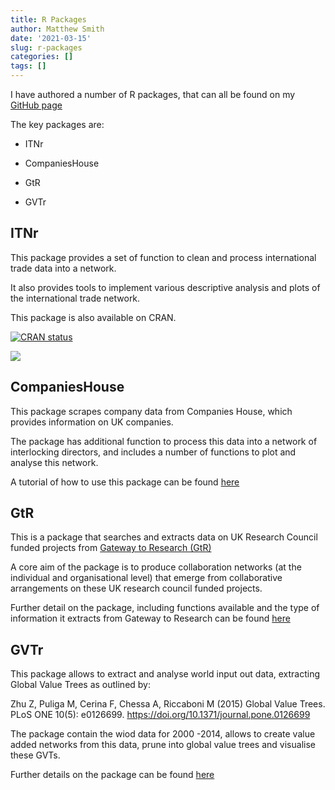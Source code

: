 ```yaml
---
title: R Packages
author: Matthew Smith
date: '2021-03-15'
slug: r-packages
categories: []
tags: []
---
```


I have authored a number of R packages, that can all be found on my [GitHub page](https://github.com/MatthewSmith430)  

The key packages are:

- ITNr

- CompaniesHouse  

- GtR  

- GVTr  



## ITNr

This package provides a set of function to clean and process international trade data into a network.

It also provides tools to implement various descriptive analysis and plots of the international trade network.  

This package is also available on CRAN.

[![CRAN status](https://www.r-pkg.org/badges/version/ITNr)](https://cran.r-project.org/package=ITNr)

![](https://cranlogs.r-pkg.org/badges/grand-total/ITNr?color=brightgreen)

## CompaniesHouse

This package scrapes company data from Companies House, which provides information on UK companies. 

The package has additional function to process this data into a network of interlocking directors, and includes a number of functions to plot and analyse this network. 

A tutorial of how to use this package can be found [here](https://matthewsmith430.github.io/CompaniesHouse/index.html)

## GtR 

This is a package that searches and extracts data on UK Research Council funded projects from [Gateway to Research (GtR)](https://gtr.ukri.org/)  

A core aim of the package is to produce collaboration networks (at the individual and organisational level) that emerge from collaborative arrangements on these UK research council funded projects.  

Further detail on the package, including functions available and the type of information it extracts from Gateway to Research can be found [here](https://matthewsmith430.github.io/GtR/)  


## GVTr

This package allows to extract and analyse world input out data, extracting Global Value Trees as outlined by:

Zhu Z, Puliga M, Cerina F, Chessa A, Riccaboni M (2015) Global Value Trees. PLoS ONE 10(5): e0126699. <https://doi.org/10.1371/journal.pone.0126699>

The package contain the wiod data for 2000 -2014, allows to create value added networks from this data, prune into global value trees and visualise these GVTs. 

Further details on the package can be found [here](https://matthewsmith430.github.io/GVTr)